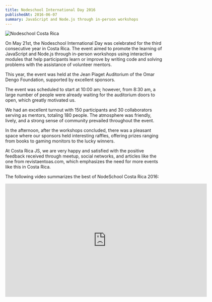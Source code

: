 ```yaml
---
title: Nodeschool International Day 2016
publishedAt: 2016-06-07
summary: JavaScript and Node.js through in-person workshops
---
```


![Nodeschool Costa Rica](/images/2016/06/nodeschool.jpg)

On May 21st, the Nodeschool International Day was celebrated for the third consecutive year in Costa Rica. The event aimed to promote the learning of JavaScript and Node.js through in-person workshops using interactive modules that help participants learn or improve by writing code and solving problems with the assistance of volunteer mentors.

This year, the event was held at the Jean Piaget Auditorium of the Omar Dengo Foundation, supported by excellent sponsors.

The event was scheduled to start at 10:00 am; however, from 8:30 am, a large number of people were already waiting for the auditorium doors to open, which greatly motivated us.

We had an excellent turnout with 150 participants and 30 collaborators serving as mentors, totaling 180 people. The atmosphere was friendly, lively, and a strong sense of community prevailed throughout the event.

In the afternoon, after the workshops concluded, there was a pleasant space where our sponsors held interesting raffles, offering prizes ranging from books to gaming monitors to the lucky winners.

At Costa Rica JS, we are very happy and satisfied with the positive feedback received through meetup, social networks, and articles like the one from revistaentoas.com, which emphasizes the need for more events like this in Costa Rica.

The following video summarizes the best of NodeSchool Costa Rica 2016:

<iframe src="https://player.vimeo.com/video/167755778?h=efad4a41a8&byline=0" width="640" height="360" frameborder="0" allow="autoplay; fullscreen; picture-in-picture" allowfullscreen></iframe>

